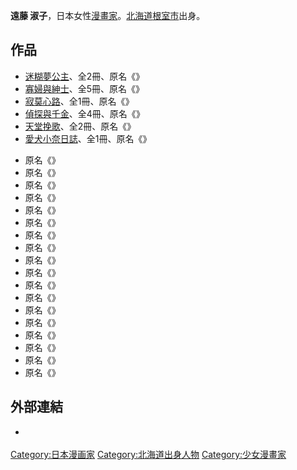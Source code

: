 {{Multiple issues|
{{Veil|time=2015-09-12T07:06:17+00:00}}
{{Unreferenced|time=2013-08-06T06:00:11+00:00}}
}}
{{japanese|japanese=遠藤 淑子|kana=えんどう としこ|romaji=Endō Toshiko}}{{漫畫}}
'''遠藤 淑子'''{{BD|1965年|6月27日|catIdx=Endou Toshiko}}，日本女性[[漫畫家|漫畫家]]。[[北海道|北海道]][[根室市|根室市]]出身。

==作品==
* [[迷糊夢公主|迷糊夢公主]]、全2冊、原名《{{lang|ja|いつか夢の中で}}》
* [[寡婦與紳士|寡婦與紳士]]、全5冊、原名《{{link-ja|マダムとミスター}}》
* [[寂莫心路|寂莫心路]]、全1冊、原名《{{lang|ja|心の家路}}》
* [[偵探與千金|偵探與千金]]、全4冊、原名《{{link-ja|狼には気をつけて}}》
* [[天堂挽歌|天堂挽歌]]、全2冊、原名《{{lang|ja|ヘヴン}}》
* [[愛犬小奈日誌|愛犬小奈日誌]]、全1冊、原名《{{lang|ja|犬ぐらし}}》
{{HideH|以下疑似未有中文版}}
* 原名《{{lang|ja|王室スキャンダル騒動}}》
* 原名《{{lang|ja|山アラシのジレンマ}}》 
* 原名《{{lang|ja|南から来たインディラ}}》
* 原名《{{lang|ja|ハネムーンは西海岸へ}}》 
* 原名《{{lang|ja|スイートホーム}}》 
* 原名《{{lang|ja|退引町1丁目15番地}}》 
* 原名《{{lang|ja|退引町お騒がせ界隈}}》
* 原名《{{lang|ja|夢みる佳人}}》  
* 原名《{{lang|ja|兄貴}}》 
* 原名《{{lang|ja|ラッコはじめました}}》
* 原名《{{link-ja|だからパパには敵わない}}》 
* 原名《{{lang|ja|天使ですよ}}》 
* 原名《{{lang|ja|スマリの森}}》
* 原名《{{lang|ja|空のむこう}}》
* 原名《{{lang|ja|ファミリーアワー}}》
* 原名《{{lang|ja|解決　浪漫倶楽部}}》
* 原名《{{lang|ja|幸せな食卓}}》
* 原名《{{lang|ja|ピーチツアー}}》
{{HideF}}

==外部連結==
* {{ja}}[https://web.archive.org/web/20080126160254/http://www.d3.dion.ne.jp/~nrk/ {{lang|ja|遠藤淑子の世界}}]{{lang|ja|（ファンサイト）}}

{{DEFAULTSORT:Endou Toshiko}}
[[Category:日本漫画家|Category:日本漫画家]]
[[Category:北海道出身人物|Category:北海道出身人物]]
[[Category:少女漫畫家|Category:少女漫畫家]]
{{manga-stub}}